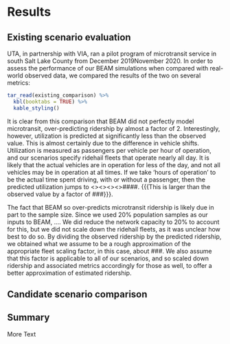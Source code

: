 # Results

## Existing scenario evaluation

UTA, in partnership with VIA, ran a pilot program of microtransit service in south Salt Lake County from December 2019\textendash November 2020. In order to assess the performance of our BEAM simulations when compared with real-world observed data, we compared the results of the two on several metrics:

```r
tar_read(existing_comparison) %>%
  kbl(booktabs = TRUE) %>%
  kable_styling()
```

It is clear from this comparison that BEAM did not perfectly model microtransit, over-predicting ridership by almost a factor of 2. Interestingly, however, utilization is predicted at significantly less than the observed value. This is almost certainly due to the difference in vehicle shifts. Utilization is measured as passengers per vehicle per hour of operation, and our scenarios specify ridehail fleets that operate nearly all day. It is likely that the actual vehicles are in operation for less of the day, and not all vehicles may be in operation at all times. If we take 'hours of operation' to be the actual time spent driving, with or without a passenger, then the predicted utilization jumps to <><><><>####. {{{This is larger than the observed value by a factor of ###}}}.

The fact that BEAM so over-predicts microtransit ridership is likely due in part to the sample size. Since we used 20% population samples as our inputs to BEAM, .... We did reduce the network capacity to 20% to account for this, but we did not scale down the ridehail fleets, as it was unclear how best to do so. By dividing the observed ridership by the predicted ridership, we obtained what we assume to be a rough approximation of the appropriate fleet scaling factor, in this case, about ###. We also assume that this factor is applicable to all of our scenarios, and so scaled down ridership and associated metrics accordingly for those as well, to offer a better approximation of estimated ridership.


## Candidate scenario comparison



## Summary

More Text

